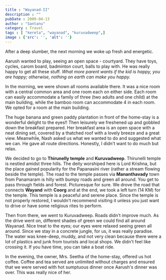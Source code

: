 ```yaml
---
title : "Wayanad-II"
description : ""
pubDate : 2009-04-13
author : "Santanu"
category : Travel
tags : [ "kerela", "wayanad", "kuruvadweep",]
image : {'src': '', 'alt': ''}
---
```

After a deep slumber, the next morning we woke up fresh and energetic.

Aarush wanted to play, seeing an open space - courtyard. They have toys, cycles, carom board, badminton court, balls to play with. He was really happy to get all these stuff. *What more parent wants if the kid is happy, you are happy; otherwise, nothing on earth can make you happy.*

In the morning, we were shown all rooms available there. It was a nice room with a central common area and one room each on either side. 
Each room can easily accommodate a family of three (two adults and one child) at the main building, while the bamboo room can accommodate 4 in each room. We opted for a room at the main building.

The huge banana and green paddy plantation in front of the home-stay is a wonderful delight to the eyes!! Then leisurely we freshened up and gobbled down the breakfast prepared. Her breakfast area is an open space with a neat dining set, covered by a thatched roof with a lovely breeze and a great view. Meanwhile, Nash asked us what we wanted to do and suggested what we can. He gave all route directions. Honestly, I didn't want to do much but relax.

We decided to go to **Thirunelly temple** and **Kuruvadweep**. Thirunelli temple is nestled amidst three hills. The deity worshiped here is Lord Krishna, but the place gained popularity for the Papanasini river (rather a stream flowing beside the temple). The road to the temple passes via **Mananthavady** town from Panamaram is hilly with bumpy roads and green all around. You get to pass through fields and forest. Picturesque for sure. We drove the road that connects **Wayand** with **Coorg** and at the end, we took a left turn (14 KM) for the temple. This temple is a peaceful and serene place. Since the temple is not properly restored, I wouldn't recommend visiting it unless you just want to drive or have some religious rites to perform. 

Then from there, we went to Kuruvadweep. Roads didn't improve much. As the drive went on, different shades of green we could find all around Wayanad. Nice treat to the eyes; our eyes were relaxed seeing green all around. Since we stay in a concrete jungle, for us, it was really paradise. The water was knee-deep, muddy, and not very clean because there were a lot of plastics and junk from tourists and local shops. We didn't feel like crossing it. If you have time, you can take a boat ride.

In the evening, the owner, Mrs. Seetha of the home-stay, offered us hot coffee. Coffee and tea served are unlimited without charges and ensured that we were served with hot sumptuous dinner once Aarush's dinner was over. This was really nice of her.